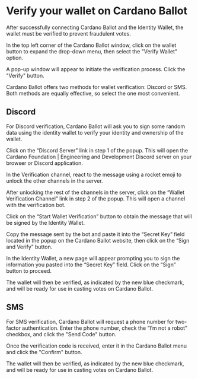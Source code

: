 # Verify your wallet on Cardano Ballot

After successfully connecting Cardano Ballot and the Identity Wallet, the wallet must be verified to prevent fraudulent votes.

In the top left corner of the Cardano Ballot window, click on the wallet button to expand the drop-down menu, then select the "Verify Wallet" option.

A pop-up window will appear to initiate the verification process. Click the "Verify" button.

Cardano Ballot offers two methods for wallet verification: Discord or SMS. Both methods are equally effective, so select the one most convenient.

## Discord

For Discord verification, Cardano Ballot will ask you to sign some random data using the identity wallet to verify your identity and ownership of the wallet.

Click on the “Discord Server” link in step 1 of the popup. This will open the Cardano Foundation | Engineering and Development Discord server on your browser or Discord application.

In the Verification channel, react to the message using a rocket emoji to unlock the other channels in the server.

After unlocking the rest of the channels in the server, click on the “Wallet Verification Channel” link in step 2 of the popup. This will open a channel with the verification bot.

Click on the “Start Wallet Verification” button to obtain the message that will be signed by the Identity Wallet.

Copy the message sent by the bot and paste it into the “Secret Key” field located in the popup on the Cardano Ballot website, then click on the “Sign and Verify” button.

In the Identity Wallet, a new page will appear prompting you to sign the information you pasted into the “Secret Key” field. Click on the “Sign” button to proceed.

The wallet will then be verified, as indicated by the new blue checkmark, and will be ready for use in casting votes on Cardano Ballot.

## SMS

For SMS verification, Cardano Ballot will request a phone number for two-factor authentication. Enter the phone number, check the “I’m not a robot” checkbox, and click the "Send Code" button.

Once the verification code is received, enter it in the Cardano Ballot menu and click the "Confirm" button.

The wallet will then be verified, as indicated by the new blue checkmark, and will be ready for use in casting votes on Cardano Ballot.
